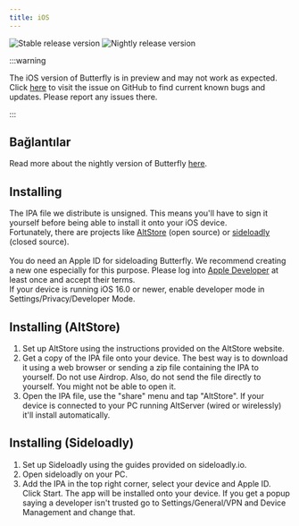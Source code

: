 ```yaml
---
title: iOS
---
```


![Stable release version](https://img.shields.io/badge/dynamic/yaml?color=c4840d&label=Stable&query=%24.version&url=https%3A%2F%2Fraw.githubusercontent.com%2FLinwoodDev%2Fbutterfly%2Fstable%2Fapp%2Fpubspec.yaml&style=for-the-badge)
![Nightly release version](https://img.shields.io/badge/dynamic/yaml?color=f7d28c&label=Nightly&query=%24.version&url=https%3A%2F%2Fraw.githubusercontent.com%2FLinwoodDev%2Fbutterfly%2Fnightly%2Fapp%2Fpubspec.yaml&style=for-the-badge)


:::warning

The iOS version of Butterfly is in preview and may not work as expected.
Click [here](https://github.com/LinwoodDev/Butterfly/issues/244) to visit the issue on GitHub to find current known bugs and updates. Please report any issues there.

:::

## Bağlantılar

<Tabs>
<TabItem label="Stable">
  <CardGrid>
    <DownloadButton href="https://github.com/LinwoodDev/butterfly/releases/download/stable/linwood-butterfly-ios.ipa" title="IPA"/>
  </CardGrid>
</TabItem>
<TabItem label="Nightly">
  <CardGrid>
    <DownloadButton href="https://github.com/LinwoodDev/butterfly/releases/download/nightly/linwood-butterfly-ios.ipa" title="IPA"/>
  </CardGrid>
</TabItem>
</Tabs>

Read more about the nightly version of Butterfly [here](/community/nightly).

## Installing

The IPA file we distribute is unsigned. This means you'll have to sign it yourself before being able to install it onto your iOS device. \
Fortunately, there are projects like [AltStore](https://altstore.io) (open source) or [sideloadly](https://sideloadly.io) (closed source). \
\
You do need an Apple ID for sideloading Butterfly. We recommend creating a new one especially for this purpose. Please log into [Apple Developer](https://developer.apple.com) at least once and accept their terms.
\
If your device is running iOS 16.0 or newer, enable developer mode in Settings/Privacy/Developer Mode.

## Installing (AltStore)

1. Set up AltStore using the instructions provided on the AltStore website.
2. Get a copy of the IPA file onto your device. The best way is to download it using a web browser or sending a zip file containing the IPA to yourself. Do not use Airdrop. Also, do not send the file directly to yourself. You might not be able to open it.
3. Open the IPA file, use the "share" menu and tap "AltStore". If your device is connected to your PC running AltServer (wired or wirelessly) it'll install automatically.

## Installing (Sideloadly)

1. Set up Sideloadly using the guides provided on sideloadly.io.
2. Open sideloadly on your PC.
3. Add the IPA in the top right corner, select your device and Apple ID. Click Start. The app will be installed onto your device.
   If you get a popup saying a developer isn't trusted go to Settings/General/VPN and Device Management and change that.
